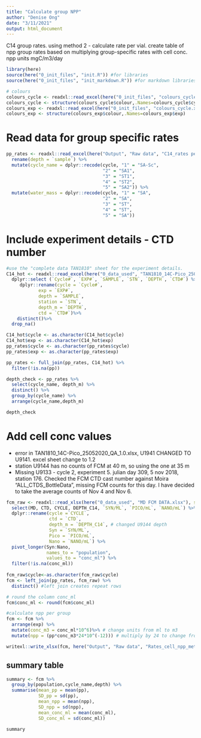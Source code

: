 ```yaml
---
title: "Calculate group NPP"
author: "Denise Ong"
date: "3/11/2021"
output: html_document
---
```


C14 group rates. using method 2 - calculate rate per vial. 
create table of npp group rates based on multiplying group-specific rates with cell conc. 
npp units mgC/m3/day


```r
library(here)
source(here("0_init_files", "init.R")) #for libraries
source(here("0_init_files", "init_markdown.R")) #for markdown libraries

# colours
colours_cycle <- readxl::read_excel(here("0_init_files", "colours_cycle.xlsx"))
colours_cycle <- structure(colours_cycle$colour,.Names=colours_cycle$cycle)
colours_exp <- readxl::read_excel(here("0_init_files", "colours_cycle.xlsx"), sheet = "exp")
colours_exp <- structure(colours_exp$colour,.Names=colours_exp$exp)
```


# Read data for group specific rates
```r
pp_rates <- readxl::read_excel(here("Output", "Raw data", "C14_rates per group_method2.xlsx")) %>%
  rename(depth = `sample`) %>%
  mutate(cycle_name = dplyr::recode(cycle, "1" = "SA-Sc",
                                    "2" = "SA1",
                                    "3" = "ST1",
                                    "4" = "ST2",
                                    "5" = "SA2")) %>%
  mutate(water_mass = dplyr::recode(cycle, "1" = "SA",
                                    "2" = "SA",
                                    "3" = "ST",
                                    "4" = "ST",
                                    "5" = "SA"))
```

# Include experiment details - CTD number
```r
#use the "complete data TAN1810" sheet for the experiment details.
C14_hot <- readxl::read_excel(here("0_data_used", "TAN1810_14C-Pico_25052020_QA_1.2.xlsx"), sheet = "Complete data TAN1810", skip = 11) %>%
  dplyr::select (`Cycle#`, `EXP#`, `SAMPLE`, `STN`, `DEPTH`, `CTD#`) %>%   
     dplyr::rename(cycle = `Cycle#`,
            exp = `EXP#`,
            depth = `SAMPLE`, 
            station = `STN`,
            depth_m = `DEPTH`,
            ctd = `CTD#`)%>%
    distinct()%>%
  drop_na()

C14_hot$cycle <- as.character(C14_hot$cycle) 
C14_hot$exp <- as.character(C14_hot$exp)
pp_rates$cycle <- as.character(pp_rates$cycle) 
pp_rates$exp <- as.character(pp_rates$exp)

pp_rates <- full_join(pp_rates, C14_hot) %>%
  filter(!is.na(pp)) 

depth_check <- pp_rates %>%
  select(cycle_name, depth_m) %>%
  distinct() %>%
  group_by(cycle_name) %>%
  arrange(cycle_name,depth_m) 

depth_check

```


# Add cell conc values
- error in TAN1810_14C-Pico_25052020_QA_1.0.xlsx, U1941 CHANGED TO U9141. excel sheet change to 1.2
- station U9144 has no counts of FCM at 40 m, so using the one at 35 m
- Missing U9133 - cycle 2, experiment 5. julian day 309, 5 nov 2018, station 176. Checked the FCM CTD cast number against Moira "ALL_CTDS_BottleData", missing FCM counts for this day. I have decided to take the average counts of Nov 4 and Nov 6. 

```r
fcm_raw <- readxl::read_xlsx(here("0_data_used", "MD FCM DATA.xlsx"), sheet= "INITS PROFILES_CYCLE", skip = 2) %>%
  select(MD, CTD, CYCLE, DEPTH_C14, `SYN/ML`, `PICO/mL`, `NANO/mL`) %>%
  dplyr::rename(cycle =`CYCLE`,
                ctd = `CTD`,
                depth_m = `DEPTH_C14`, # changed U9144 depth
                Syn = `SYN/ML`,
                Pico = `PICO/mL`,
                Nano = `NANO/mL`) %>% 
  pivot_longer(Syn:Nano, 
               names_to = "population",
               values_to = "conc_ml") %>%
  filter(!is.na(conc_ml))
  
fcm_raw$cycle<-as.character(fcm_raw$cycle)
fcm <- left_join(pp_rates, fcm_raw) %>%
  distinct() #left join creates repeat rows

# round the column conc_ml
fcm$conc_ml <- round(fcm$conc_ml)
```

```r
#calculate npp per group
fcm <- fcm %>%
  arrange(exp) %>%
  mutate(conc_m3 = conc_ml*10^6)%>% # change units from ml to m3
  mutate(npp = (pp*conc_m3*24*10^(-12))) # multiply by 24 to change from per hour to day, multiply by 10^-12 to convert from fg to mg

writexl::write_xlsx(fcm, here("Output", "Raw data", "Rates_cell_npp_method2.xlsx"))

```

## summary table
```r
summary <- fcm %>%
  group_by(population,cycle_name,depth) %>%
  summarise(mean_pp = mean(pp),
            SD_pp = sd(pp),
            mean_npp = mean(npp),
            SD_npp = sd(npp),
            mean_conc_ml = mean(conc_ml),
            SD_conc_ml = sd(conc_ml)) 

summary

```

